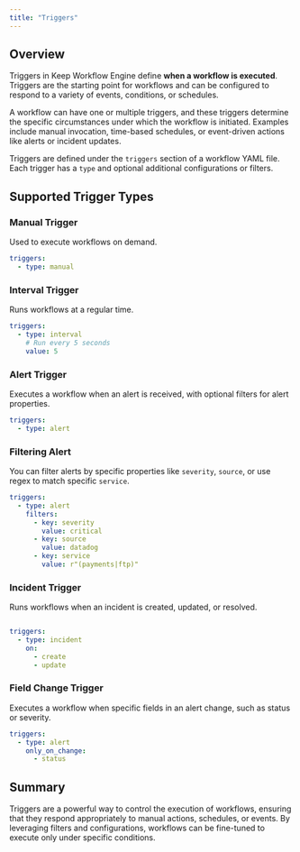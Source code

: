 ```yaml
---
title: "Triggers"
---
```


## Overview

Triggers in Keep Workflow Engine define **when a workflow is executed**. Triggers are the starting point for workflows and can be configured to respond to a variety of events, conditions, or schedules.


A workflow can have one or multiple triggers, and these triggers determine the specific circumstances under which the workflow is initiated. Examples include manual invocation, time-based schedules, or event-driven actions like alerts or incident updates.

Triggers are defined under the `triggers` section of a workflow YAML file. Each trigger has a `type` and optional additional configurations or filters.

## Supported Trigger Types

### Manual Trigger

Used to execute workflows on demand.

```yaml
triggers:
  - type: manual
```

### Interval Trigger

Runs workflows at a regular time.

```yaml
triggers:
  - type: interval
    # Run every 5 seconds
    value: 5
```

### Alert Trigger

Executes a workflow when an alert is received, with optional filters for alert properties.

```yaml
triggers:
  - type: alert
```

### Filtering Alert

You can filter alerts by specific properties like `severity`, `source`, or use regex to match specific `service`.

```yaml
triggers:
  - type: alert
    filters:
      - key: severity
        value: critical
      - key: source
        value: datadog
      - key: service
        value: r"(payments|ftp)"
```

### Incident Trigger

Runs workflows when an incident is created, updated, or resolved.

```yaml

triggers:
  - type: incident
    on:
      - create
      - update
```

### Field Change Trigger

Executes a workflow when specific fields in an alert change, such as status or severity.

```yaml
triggers:
  - type: alert
    only_on_change:
      - status

```

## Summary

Triggers are a powerful way to control the execution of workflows, ensuring that they respond appropriately to manual actions, schedules, or events. By leveraging filters and configurations, workflows can be fine-tuned to execute only under specific conditions.
